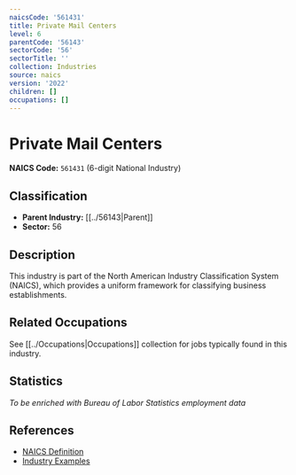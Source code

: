 ```yaml
---
naicsCode: '561431'
title: Private Mail Centers
level: 6
parentCode: '56143'
sectorCode: '56'
sectorTitle: ''
collection: Industries
source: naics
version: '2022'
children: []
occupations: []
---
```

# Private Mail Centers

**NAICS Code:** `561431` (6-digit National Industry)

## Classification

- **Parent Industry:** [[../56143|Parent]]
- **Sector:** 56

## Description

This industry is part of the North American Industry Classification System (NAICS), which provides a uniform framework for classifying business establishments.

## Related Occupations

See [[../Occupations|Occupations]] collection for jobs typically found in this industry.

## Statistics

*To be enriched with Bureau of Labor Statistics employment data*

## References

- [NAICS Definition](https://www.census.gov/naics/)
- [Industry Examples](https://www.census.gov/naics/2022NAICS/)
